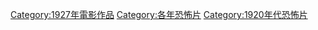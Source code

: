 [[Category:1927年電影作品|Category:1927年電影作品]]
[[Category:各年恐怖片|Category:各年恐怖片]]
[[Category:1920年代恐怖片|Category:1920年代恐怖片]]